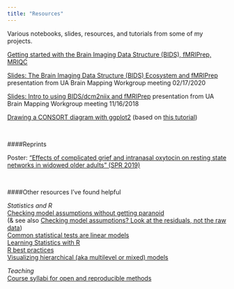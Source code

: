 ```yaml
---
title: "Resources"
---
```


Various notebooks, slides, resources, and tutorials from some of my projects.

[Getting started with the Brain Imaging Data Structure (BIDS), fMRIPrep, MRIQC](/BIDS-fmriprep-MRIQC.html)

[Slides: The Brain Imaging Data Structure (BIDS) Ecosystem and fMRIPrep](/fmriprep_BMW_meeting_021720.pdf) presentation from UA Brain Mapping Workgroup meeting 02/17/2020 

[Slides: Intro to using BIDS/dcm2niix and fMRIPrep](https://docs.google.com/presentation/d/1aktNfhYLQHAY-5WCCxUQh2xHBFT4nkJb7VTzTWqdu5c/edit#slide=id.gc6f73a04f_0_0) presentation from UA Brain Mapping Workgroup meeting 11/16/2018 

[Drawing a CONSORT diagram with ggplot2](/ggplot2-CONSORT.html) (based on [this tutorial](https://rpubs.com/phiggins/461686))

<p>&nbsp;<p>
####Reprints

Poster: ["Effects of complicated grief and intranasal oxytocin on resting state networks in widowed older adults" (SPR 2019)](/SPR-2019-poster_Seeley.pdf) 

<p>&nbsp;<p>
####Other resources I've found helpful

_Statistics and R_<br>
[Checking model assumptions without getting paranoid](https://janhove.github.io/analysis/2018/04/25/graphical-model-checking)<br>(& see also [Checking model assumptions? Look at the residuals, not the raw data](https://datahowler.wordpress.com/2018/08/04/checking-model-assumptions-look-at-the-residuals-not-the-raw-data/))<br>
[Common statistical tests are linear models](https://lindeloev.github.io/tests-as-linear/)<br>
[Learning Statistics with R](https://learningstatisticswithr.com)<br>
[R best practices](https://kdestasio.github.io/post/r_best_practices/)<br>
[Visualizing hierarchical (aka multilevel or mixed) models](http://mfviz.com/hierarchical-models/)<br>

_Teaching_<br>
[Course syllabi for open and reproducible methods](https://osf.io/vkhbt/)